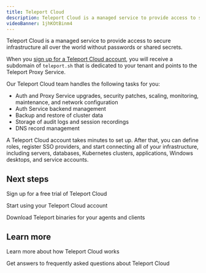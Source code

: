 ```yaml
---
title: Teleport Cloud
description: Teleport Cloud is a managed service to provide access to secure infrastructure all over the world without passwords or shared secrets.
videoBanner: 1jhKOtBinm4
---
```


Teleport Cloud is a managed service to provide access to secure infrastructure
all over the world without passwords or shared secrets.

When you
[sign up for a Teleport Cloud account](https://goteleport.com/signup/), you will
receive a subdomain of `teleport.sh` that is dedicated to your tenant and points
to the Teleport Proxy Service.

Our Teleport Cloud team handles the following tasks for you:

- Auth and Proxy Service upgrades, security patches, scaling, monitoring,
  maintenance, and network configuration
- Auth Service backend management
- Backup and restore of cluster data
- Storage of audit logs and session recordings
- DNS record management

A Teleport Cloud account takes minutes to set up. After that, you can define
roles, register SSO providers, and start connecting all of your infrastructure,
including servers, databases, Kubernetes clusters, applications, Windows
desktops, and service accounts.

## Next steps

<TileSet>
<Tile icon="cloud" title="Sign up" href="https://goteleport.com/signup/">

Sign up for a free trial of Teleport Cloud

</Tile>
<Tile icon="cloud" title="Get started" href="./getting-started.mdx">

Start using your Teleport Cloud account

</Tile>
<Tile icon="cloud" title="Download Teleport" href="./downloads.mdx">

Download Teleport binaries for your agents and clients

</Tile>
</TileSet>

## Learn more

<TileSet>
<Tile icon="cloud" title="Architecture" href="./architecture.mdx">

Learn more about how Teleport Cloud works

</Tile>
<Tile icon="cloud" title="FAQ" href="./faq.mdx">

Get answers to frequently asked questions about Teleport Cloud

</Tile>
</TileSet>
